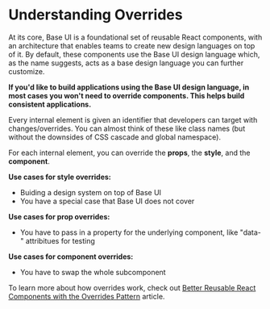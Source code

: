 <!--
Copyright (c) 2018 Uber Technologies, Inc.

This source code is licensed under the MIT license found in the
LICENSE file in the root directory of this source tree.
-->




# Understanding Overrides

At its core, Base UI is a foundational set of reusable React components,
with an architecture that enables teams to create new design languages
on top of it. By default, these components use the Base UI design language
which, as the name suggests, acts as a base design language you can further customize.

**If you'd like to build applications using the Base UI design language, in most cases
you won't need to override components. This helps build consistent applications.**

Every internal element is given an identifier that developers
can target with changes/overrides. You can almost think of these like class names
(but without the downsides of CSS cascade and global namespace).

For each internal element, you can override the **props**, the **style**, and the **component**.

**Use cases for style overrides:**

* Buiding a design system on top of Base UI
* You have a special case that Base UI does not cover

<Example title="Overriding Styles" path="examples/overrides/style.js">
  <OverridesStyles />
</Example>

<Example title="Overriding Styles with Theme values" path="examples/overrides/style-with-theme.js">
  <OverridesStylesWithTheme />
</Example>

**Use cases for prop overrides:**

* You have to pass in a property for the underlying component, like "data-" attribitues for testing

<Example title="Overriding Properties - Data Attribute" path="examples/overrides/props.js">
  <OverridesProps />
</Example>

**Use cases for component overrides:**

* You have to swap the whole subcomponent

<Example title="Overriding Components" path="examples/overrides/component.js">
  <OverridesComponent />
</Example>

To learn more about how overrides work, check out
[Better Reusable React Components with the Overrides Pattern](https://medium.com/@dschnr/better-reusable-react-components-with-the-overrides-pattern-9eca2339f646)
article.


